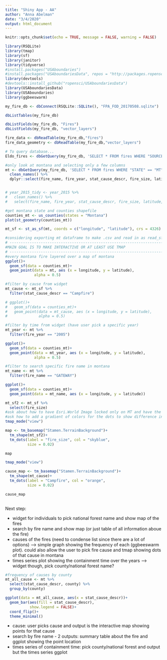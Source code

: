 ```yaml
---
title: "Shiny App - AA"
author: "Anna Abelman"
date: "3/4/2020"
output: html_document
---
```


```r
knitr::opts_chunk$set(echo = TRUE, message = FALSE, warning = FALSE)

library(RSQLite)
library(tmap)
library(sf)
library(janitor)
library(tidyverse)
#install.packages("USAboundaries")
#install.packages("USAboundariesData", repos = "http://packages.ropensci.org", type = "source")
library(devtools)
#devtools::install_github("ropensci/USAboundariesData")
library(USAboundariesData)
library(USAboundaries)
library(ggbeeswarm)
```



```r
my_fire_db <- dbConnect(RSQLite::SQLite(), "FPA_FOD_20170508.sqlite")
```

```r
dbListTables(my_fire_db)
```

```r
dbListFields(my_fire_db, "Fires")
dbListFields(my_fire_db, "vector_layers")
```

```r
fire_data <- dbReadTable(my_fire_db,"fires")
fire_data_geometry <- dbReadTable(my_fire_db,"vector_layers")
```

```r
# To query database...
Eldo_fires <- dbGetQuery(my_fire_db, 'SELECT * FROM fires WHERE "SOURCE_REPORTING_UNIT_NAME" == "Eldorado National Forest"')

#only look at montana and selecting only a few columns
mt <- dbGetQuery(my_fire_db, 'SELECT * FROM fires WHERE "STATE" == "MT"') %>% 
  clean_names() %>% 
  dplyr::select(fire_name, fire_year, stat_cause_descr, fire_size, latitude, longitude, state, county, source_reporting_unit_name)


# year_2015_tidy <- year_2015 %>% 
#   clean_names() %>% 
#   select(fire_name, fire_year, stat_cause_descr, fire_size, latitude, longitude, state, county, shape)
```


```r
#get montana state and counties shapefile 
counties_mt <- us_counties(states = "Montana")
plot(st_geometry(counties_mt))

mt_sf <- st_as_sf(mt, coords = c("longitude", "latitude"), crs = 4326)
```

```r
#considering exporting mt dataframe to make .csv and read in as read_sf --> thoughts?
# ------------------------------------------------------------------------------------------------
#MAIN GOAL IS TO MAKE INTERACTIVE OR AT LEAST USE TMAP
# ------------------------------------------------------------------------------------------------
#every montana fire layered over a map of montana
ggplot()+
  geom_sf(data = counties_mt)+
  geom_point(data = mt, aes (x = longitude, y = latitude),
             alpha = 0.5)

#filter by cause from widget
mt_cause <- mt_sf %>% 
  filter(stat_cause_descr == "Campfire")

# ggplot()+
#   geom_sf(data = counties_mt)+
#   geom_point(data = mt_cause, aes (x = longitude, y = latitude),
#              alpha = 0.5)

#filter by time from widget (have user pick a specific year)
mt_year <- mt %>% 
  filter(fire_year == "2005")

ggplot()+
  geom_sf(data = counties_mt)+
  geom_point(data = mt_year, aes (x = longitude, y = latitude),
             alpha = 0.5)

#filter to search specific fire name in montana
mt_name <- mt %>% 
  filter(fire_name == "GATEWAY")

ggplot()+
  geom_sf(data = counties_mt)+
  geom_point(data = mt_name, aes (x = longitude, y = latitude))

```


```r
mt_sf2 <- mt_sf %>% 
  select(fire_size)
#ask about how to have Esri.World Image locked only on MT and have the outline of MT
#ask how to add a gradient of colors for the dots to show difference in fire_area
tmap_mode("view")

map <- tm_basemap("Stamen.TerrainBackground")+
  tm_shape(mt_sf2)+
  tm_dots(label = "fire_size", col = "skyblue",
          size = 0.02)

map

tmap_mode("view")

cause_map <- tm_basemap("Stamen.TerrainBackground")+
  tm_shape(mt_cause)+
  tm_dots(label = "Campfire", col = "orange",
          size = 0.02)

cause_map
  
```

Next step:

- widget for individuals to pick national forest name and show map of the fires
- search by fire name and show map (or just table of all information aboue the fire)
- causes of the fires (need to condense list since there are a lot of options) --> simple graph showing the frequency of each (ggbeeswarm plot). could also allow the user to pick fire cause and tmap showing dots of that cause in montana
- times series plot showing the containment time over the years --> widget though, pick county/national forest name?


```r
#frequency of causes by county
mt_all_cause <- mt %>% 
  select(stat_cause_descr, county) %>% 
  group_by(county)

ggplot(data = mt_all_cause, aes(x = stat_cause_descr))+
  geom_bar(aes(fill = stat_cause_descr),
           show.legend = FALSE)+
  coord_flip()+
  theme_minimal()

```


- cause: user picks cause and output is the interactive map showing points for that cause
- search by fire name - 2 outputs: summary table about the fire and ggplot showing the point location
- times series of containment time: pick county/national forest and output but the times series ggplot 












